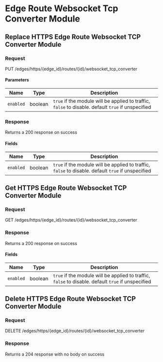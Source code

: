 

# Edge Route Websocket Tcp Converter Module

## Replace HTTPS Edge Route Websocket TCP Converter Module



### Request

PUT /edges/https/\{edge_id\}/routes/\{id\}/websocket_tcp_converter

<EdgeRouteWebsocketTCPConverterModuleReplaceRequest />

#### Parameters

| Name | Type | Description |
|---|---|---|
| `enabled` | boolean | `true` if the module will be applied to traffic, `false` to disable. default `true` if unspecified |

### Response

Returns a 200 response on success

<EdgeRouteWebsocketTCPConverterModuleReplaceResponse />

#### Fields

| Name | Type | Description |
|---|---|---|
| `enabled` | boolean | `true` if the module will be applied to traffic, `false` to disable. default `true` if unspecified |


## Get HTTPS Edge Route Websocket TCP Converter Module



### Request

GET /edges/https/\{edge_id\}/routes/\{id\}/websocket_tcp_converter

<EdgeRouteWebsocketTCPConverterModuleGetRequest />

### Response

Returns a 200 response on success

<EdgeRouteWebsocketTCPConverterModuleGetResponse />

#### Fields

| Name | Type | Description |
|---|---|---|
| `enabled` | boolean | `true` if the module will be applied to traffic, `false` to disable. default `true` if unspecified |


## Delete HTTPS Edge Route Websocket TCP Converter Module



### Request

DELETE /edges/https/\{edge_id\}/routes/\{id\}/websocket_tcp_converter

<EdgeRouteWebsocketTCPConverterModuleDeleteRequest />

### Response

Returns a 204 response with no body on success
